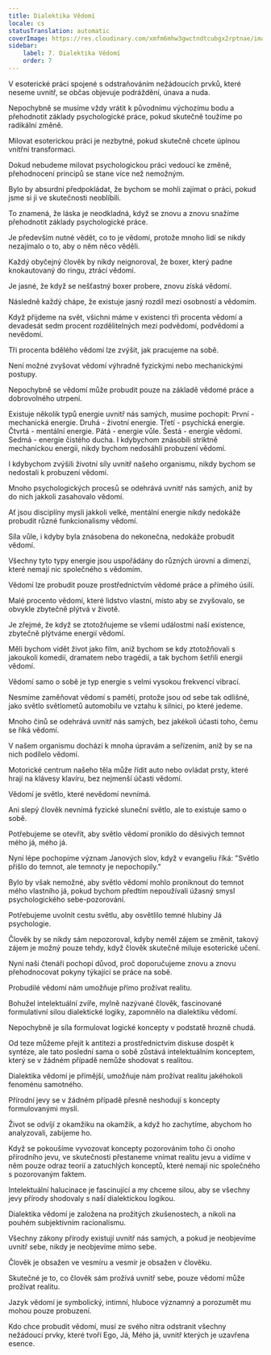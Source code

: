 ```yaml
---
title: Dialektika Vědomí
locale: cs
statusTranslation: automatic
coverImage: https://res.cloudinary.com/xmfm6mhw3gwctndtcubgx2rptnae/image/upload/v1741354419/small_cover_la_gran_rebelion_28716e29d2.webp
sidebar:
    label: 7. Dialektika Vědomí
    order: 7
---
```

V esoterické práci spojené s odstraňováním nežádoucích prvků, které neseme uvnitř, se občas objevuje podráždění, únava a nuda.

Nepochybně se musíme vždy vrátit k původnímu výchozímu bodu a přehodnotit základy psychologické práce, pokud skutečně toužíme po radikální změně.

Milovat esoterickou práci je nezbytné, pokud skutečně chcete úplnou vnitřní transformaci.

Dokud nebudeme milovat psychologickou práci vedoucí ke změně, přehodnocení principů se stane více než nemožným.

Bylo by absurdní předpokládat, že bychom se mohli zajímat o práci, pokud jsme si ji ve skutečnosti neoblíbili.

To znamená, že láska je neodkladná, když se znovu a znovu snažíme přehodnotit základy psychologické práce.

Je především nutné vědět, co to je vědomí, protože mnoho lidí se nikdy nezajímalo o to, aby o něm něco věděli.

Každý obyčejný člověk by nikdy neignoroval, že boxer, který padne knokautovaný do ringu, ztrácí vědomí.

Je jasné, že když se nešťastný boxer probere, znovu získá vědomí.

Následně každý chápe, že existuje jasný rozdíl mezi osobností a vědomím.

Když přijdeme na svět, všichni máme v existenci tři procenta vědomí a devadesát sedm procent rozdělitelných mezi podvědomí, podvědomí a nevědomí.

Tři procenta bdělého vědomí lze zvýšit, jak pracujeme na sobě.

Není možné zvyšovat vědomí výhradně fyzickými nebo mechanickými postupy.

Nepochybně se vědomí může probudit pouze na základě vědomé práce a dobrovolného utrpení.

Existuje několik typů energie uvnitř nás samých, musíme pochopit: První - mechanická energie. Druhá - životní energie. Třetí - psychická energie. Čtvrtá - mentální energie. Pátá - energie vůle. Šestá - energie vědomí. Sedmá - energie čistého ducha. I kdybychom znásobili striktně mechanickou energii, nikdy bychom nedosáhli probuzení vědomí.

I kdybychom zvýšili životní síly uvnitř našeho organismu, nikdy bychom se nedostali k probuzení vědomí.

Mnoho psychologických procesů se odehrává uvnitř nás samých, aniž by do nich jakkoli zasahovalo vědomí.

Ať jsou disciplíny mysli jakkoli velké, mentální energie nikdy nedokáže probudit různé funkcionalismy vědomí.

Síla vůle, i kdyby byla znásobena do nekonečna, nedokáže probudit vědomí.

Všechny tyto typy energie jsou uspořádány do různých úrovní a dimenzí, které nemají nic společného s vědomím.

Vědomí lze probudit pouze prostřednictvím vědomé práce a přímého úsilí.

Malé procento vědomí, které lidstvo vlastní, místo aby se zvyšovalo, se obvykle zbytečně plýtvá v životě.

Je zřejmé, že když se ztotožňujeme se všemi událostmi naší existence, zbytečně plýtváme energií vědomí.

Měli bychom vidět život jako film, aniž bychom se kdy ztotožňovali s jakoukoli komedií, dramatem nebo tragédií, a tak bychom šetřili energii vědomí.

Vědomí samo o sobě je typ energie s velmi vysokou frekvencí vibrací.

Nesmíme zaměňovat vědomí s pamětí, protože jsou od sebe tak odlišné, jako světlo světlometů automobilu ve vztahu k silnici, po které jedeme.

Mnoho činů se odehrává uvnitř nás samých, bez jakékoli účasti toho, čemu se říká vědomí.

V našem organismu dochází k mnoha úpravám a seřízením, aniž by se na nich podílelo vědomí.

Motorické centrum našeho těla může řídit auto nebo ovládat prsty, které hrají na klávesy klavíru, bez nejmenší účasti vědomí.

Vědomí je světlo, které nevědomí nevnímá.

Ani slepý člověk nevnímá fyzické sluneční světlo, ale to existuje samo o sobě.

Potřebujeme se otevřít, aby světlo vědomí proniklo do děsivých temnot mého já, mého já.

Nyní lépe pochopíme význam Janových slov, když v evangeliu říká: "Světlo přišlo do temnot, ale temnoty je nepochopily."

Bylo by však nemožné, aby světlo vědomí mohlo proniknout do temnot mého vlastního já, pokud bychom předtím nepoužívali úžasný smysl psychologického sebe-pozorování.

Potřebujeme uvolnit cestu světlu, aby osvětlilo temné hlubiny Já psychologie.

Člověk by se nikdy sám nepozoroval, kdyby neměl zájem se změnit, takový zájem je možný pouze tehdy, když člověk skutečně miluje esoterické učení.

Nyní naši čtenáři pochopí důvod, proč doporučujeme znovu a znovu přehodnocovat pokyny týkající se práce na sobě.

Probudilé vědomí nám umožňuje přímo prožívat realitu.

Bohužel intelektuální zvíře, mylně nazývané člověk, fascinované formulativní silou dialektické logiky, zapomnělo na dialektiku vědomí.

Nepochybně je síla formulovat logické koncepty v podstatě hrozně chudá.

Od teze můžeme přejít k antitezi a prostřednictvím diskuse dospět k syntéze, ale tato poslední sama o sobě zůstává intelektuálním konceptem, který se v žádném případě nemůže shodovat s realitou.

Dialektika vědomí je přímější, umožňuje nám prožívat realitu jakéhokoli fenoménu samotného.

Přírodní jevy se v žádném případě přesně neshodují s koncepty formulovanými myslí.

Život se odvíjí z okamžiku na okamžik, a když ho zachytíme, abychom ho analyzovali, zabijeme ho.

Když se pokoušíme vyvozovat koncepty pozorováním toho či onoho přírodního jevu, ve skutečnosti přestaneme vnímat realitu jevu a vidíme v něm pouze odraz teorií a zatuchlých konceptů, které nemají nic společného s pozorovaným faktem.

Intelektuální halucinace je fascinující a my chceme silou, aby se všechny jevy přírody shodovaly s naší dialektickou logikou.

Dialektika vědomí je založena na prožitých zkušenostech, a nikoli na pouhém subjektivním racionalismu.

Všechny zákony přírody existují uvnitř nás samých, a pokud je neobjevíme uvnitř sebe, nikdy je neobjevíme mimo sebe.

Člověk je obsažen ve vesmíru a vesmír je obsažen v člověku.

Skutečné je to, co člověk sám prožívá uvnitř sebe, pouze vědomí může prožívat realitu.

Jazyk vědomí je symbolický, intimní, hluboce významný a porozumět mu mohou pouze probuzení.

Kdo chce probudit vědomí, musí ze svého nitra odstranit všechny nežádoucí prvky, které tvoří Ego, Já, Mého já, uvnitř kterých je uzavřena esence.

